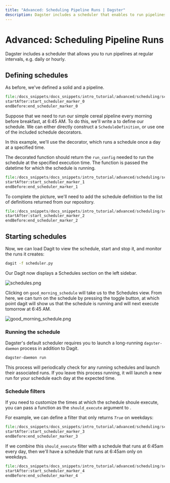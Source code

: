 ```yaml
---
title: "Advanced: Scheduling Pipeline Runs | Dagster"
description: Dagster includes a scheduler that enables to run pipelines at regular intervals
---
```


# Advanced: Scheduling Pipeline Runs

<CodeReferenceLink filePath="examples/docs_snippets/docs_snippets/intro_tutorial/advanced/scheduling/" />

Dagster includes a scheduler that allows you to run pipelines at regular intervals, e.g. daily or
hourly.

## Defining schedules

As before, we've defined a solid and a pipeline.

```python literalinclude showLines caption=scheduler.py
file:/docs_snippets/docs_snippets/intro_tutorial/advanced/scheduling/scheduler.py
startAfter:start_scheduler_marker_0
endBefore:end_scheduler_marker_0
```

Suppose that we need to run our simple cereal pipeline every morning before breakfast, at
6:45 AM. To do this, we'll write a <PyObject module="dagster" object="ScheduleDefinition" /> to define our schedule.
We can either directly construct a `ScheduleDefinition`, or use one of the included schedule
decorators.

In this example, we'll use the <PyObject module="dagster" object="daily_schedule" displayText="@daily_schedule" />
decorator, which runs a schedule once a day at a specified time.

The decorated function should return the `run_config` needed to run the schedule at the
specified execution time. The function is passed the datetime for which the schedule is running.

```python literalinclude showLines startLine=31 caption=scheduler.py
file:/docs_snippets/docs_snippets/intro_tutorial/advanced/scheduling/scheduler.py
startAfter:start_scheduler_marker_1
endBefore:end_scheduler_marker_1
```

To complete the picture, we'll need to add the schedule definition to the list of definitions returned
from our repository.

```python literalinclude showLines startLine=49 caption=scheduler.py
file:/docs_snippets/docs_snippets/intro_tutorial/advanced/scheduling/scheduler.py
startAfter:start_scheduler_marker_2
endBefore:end_scheduler_marker_2
```

## Starting schedules

Now, we can load Dagit to view the schedule, start and stop it, and monitor the runs it creates:

```bash
dagit -f scheduler.py
```

Our Dagit now displays a Schedules section on the left sidebar.

![schedules.png](/images/tutorial/schedules.png)

Clicking on `good_morning_schedule` will take us to the Schedules view. From here, we can
turn on the schedule by pressing the toggle button, at which point dagit will show us that the
schedule is running and will next execute tomorrow at 6:45 AM.

![good_morning_schedule.png](/images/tutorial/good_morning_schedule.png)

### Running the schedule

Dagster's default scheduler requires you to launch a long-running `dagster-daemon` process in
addition to Dagit.

```bash
dagster-daemon run
```

This process will periodically check for any running schedules and launch their associated runs. If
you leave this process running, it will launch a new run for your schedule each day at the expected
time.

### Schedule filters

If you need to customize the times at which the schedule shoule execute, you can pass a function as
the `should_execute` argument to <PyObject module="dagster" object="ScheduleDefinition" />.

For example, we can define a filter that only returns _`True`_ on weekdays:

```python literalinclude showLines startLine=57 caption=scheduler.py
file:/docs_snippets/docs_snippets/intro_tutorial/advanced/scheduling/scheduler.py
startAfter:start_scheduler_marker_3
endBefore:end_scheduler_marker_3
```

If we combine this `should_execute` filter with a
schedule that runs at 6:45am every day, then we'll
have a schedule that runs at 6:45am only on weekdays.

```python literalinclude showLines startLine=66 caption=scheduler.py
file:/docs_snippets/docs_snippets/intro_tutorial/advanced/scheduling/scheduler.py
startAfter:start_scheduler_marker_4
endBefore:end_scheduler_marker_4
```
